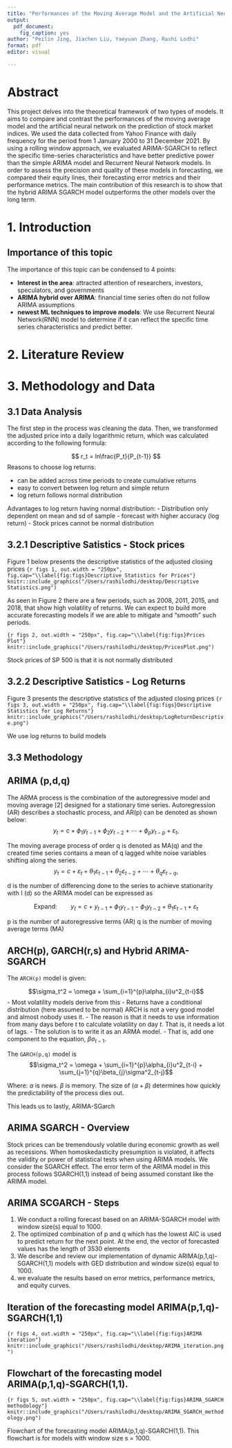 ```yaml
---
title: "Performances of the Moving Average Model and the Artificial Neural Network on the Forecast of Stock Market Indices"
output:
  pdf_document:
    fig_caption: yes
author: "Peilin Jing, Jiachen Liu, Yaoyuan Zhang, Rashi Lodhi"
format: pdf
editor: visual

---
```


# Abstract

This project delves into the theoretical framework of two types of models. It aims to compare and contrast the performances of the moving average model and the artificial neural network on the prediction of stock market indices. We used the data collected from Yahoo Finance with daily frequency for the period from 1 January 2000 to 31 December 2021. By using a rolling window approach, we evaluated ARIMA-SGARCH to reflect the specific time-series characteristics and have better predictive power than the simple ARIMA model and Recurrent Neural Network models. In order to assess the precision and quality of these models in forecasting, we compared their equity lines, their forecasting error metrics and their performance metrics. The main contribution of this research is to show that the hybrid ARIMA SGARCH model outperforms the other models over the long term. 

# 1. Introduction

## Importance of this topic
The importance of this topic can be condensed to 4 points:

-   **Interest in the area**: attracted attention of researchers, investors, speculators, and governments
-   **ARIMA hybrid over ARIMA**: financial time series often do not follow ARIMA assumptions
-   **newest ML techniques to improve models**: We use Recurrent Neural Network(RNN) model to determine if it can reflect the specific time series characteristics and predict better. 

# 2. Literature Review

# 3. Methodology and Data

## 3.1 Data Analysis

The first step in the process was cleaning the data. Then, we transformed the adjusted price into a daily logarithmic return, which was calculated according to the following formula:


$$
r_t = ln\frac{P_t}{P_{t-1}}
$$
Reasons to choose log returns:

-   can be added across time periods to create cumulative returns
-   easy to convert between log return and simple return
-   log return follows normal distribution 

Advantages to log return having normal distribution: 
-   Distribution only dependent on mean and sd of sample
-   forecast with higher accuracy (log return)
-   Stock prices cannot be normal distribution

## 3.2.1 Descriptive Satistics - Stock prices

Figure 1 below presents the descriptive statistics of the adjusted closing prices 
```{r figs 1, out.width = "250px", fig.cap="\\label{fig:figs}Descriptive Statistics for Prices"}
knitr::include_graphics("/Users/rashilodhi/desktop/Descriptive Statistics.png")
```

As seen in Figure 2 there are a few periods, such as 2008, 2011, 2015, and 2018, that show high volatility of returns. We can expect to build more accurate forecasting models if we are able to mitigate and “smooth” such periods.

```{r figs 2, out.width = "250px", fig.cap="\\label{fig:figs}Prices Plot"}
knitr::include_graphics("/Users/rashilodhi/desktop/PricesPlot.png")
```

Stock prices of SP 500 is that it is not normally distributed

## 3.2.2 Descriptive Satistics - Log Returns 

Figure 3 presents the descriptive statistics of the adjusted closing prices 
```{r figs 3, out.width = "250px", fig.cap="\\label{fig:figs}Descriptive Statistics for Log Returns"}
knitr::include_graphics("/Users/rashilodhi/desktop/LogReturnDescriptive.png")
```

We use log returns to build models

## 3.3 Methodology

## ARIMA (p,d,q)

The ARMA process is the combination of the autoregressive model and moving average [2] designed for a stationary time series. Autoregression (AR) describes a stochastic process, and AR(p) can be denoted as shown below:
$$
  y_{t} = c + \phi_{1}y_{t - 1} + \phi_{2}y_{t - 2} + \cdots + \phi_{p}y_{t - p} + \varepsilon_{t},
$$

The moving average process of order q is denoted as MA(q) and the created time
series contains a mean of q lagged white noise variables shifting along the series.
$$
  y_{t} = c + \varepsilon_t + \theta_{1}\varepsilon_{t - 1} + \theta_{2}\varepsilon_{t - 2} + \cdots + \theta_{q}\varepsilon_{t - q},
$$


d is the number of differencing done to the series to achieve stationarity with I (d) so the ARIMA model can be expressed as 

$$\text{Expand:}\qquad
  y_t = c + y_{t-1} + \phi_1 y_{t-1}- \phi_1 y_{t-2} + \theta_1\varepsilon_{t-1} + \varepsilon_t
$$

p is the number of autoregressive terms (AR)
q is the number of moving average terms (MA)

## ARCH(p), GARCH(r,s) and Hybrid ARIMA-SGARCH

The `ARCH(p)` model is given:

$$\sigma_t^2 = \omega + \sum_{i=1}^{p}\alpha_{i}u^2_{t-i}$$
-   Most volatility models derive from this
-   Returns have a conditional distribution (here assumed to be normal)
 ARCH is not a very good model and almost nobody uses it.
-   The reason is that it needs to use information from many days before $t$ to calculate volatility on day $t$. That is, it needs a lot of lags.
-   The solution is to write it as an ARMA model.
-   That is, add one component to the equation, $\beta\sigma_{t-1}$.

The `GARCH(p,q)` model is
$$\sigma_t^2 = \omega + \sum_{i=1}^{p}\alpha_{i}u^2_{t-i} + \sum_{j=1}^{q}\beta_{j}\sigma^2_{t-j}$$

Where: $\alpha$ is news. $\beta$ is memory. The size of $(\alpha + \beta)$ determines how quickly the predictability of the process dies out.

This leads us to lastly, ARIMA-SGarch 


## ARIMA SGARCH - Overview

Stock prices can be tremendously volatile during economic growth as well as recessions. When homoskedasticity presumption is violated, it affects the validity or power of statistical tests when using ARIMA models. We consider the SGARCH effect. The error term of the ARIMA model in this process follows SGARCH(1,1) instead of being assumed constant like the ARIMA model.

## ARIMA SCGARCH - Steps

1) We conduct a rolling forecast based on an ARIMA-SGARCH model with window size(s) equal to 1000. 
2) The optimized combination of p and q which has the lowest AIC is used to predict return for the next point. At the end, the vector of forecasted values has the length of 3530 elements
3) We describe and review our implementation of dynamic ARIMA(p,1,q)-SGARCH(1,1) models with GED distribution and window size(s) equal to 1000. 
4) we evaluate the results based on error metrics, performance metrics, and equity curves.

## Iteration of the forecasting model ARIMA(p,1,q)-SGARCH(1,1)
```{r figs 4, out.width = "250px", fig.cap="\\label{fig:figs}ARIMA iteration"}
knitr::include_graphics("/Users/rashilodhi/desktop/ARIMA_iteration.png")
```


## Flowchart of the forecasting model ARIMA(p,1,q)-SGARCH(1,1). 

```{r figs 5, out.width = "250px", fig.cap="\\label{fig:figs}ARIMA_SGARCH methodology"}
knitr::include_graphics("/Users/rashilodhi/desktop/ARIMA_SGARCH_methodology.png")
```

Flowchart of the forecasting model ARIMA(p,1,q)-SGARCH(1,1). This flowchart is for models with window size s = 1000.

